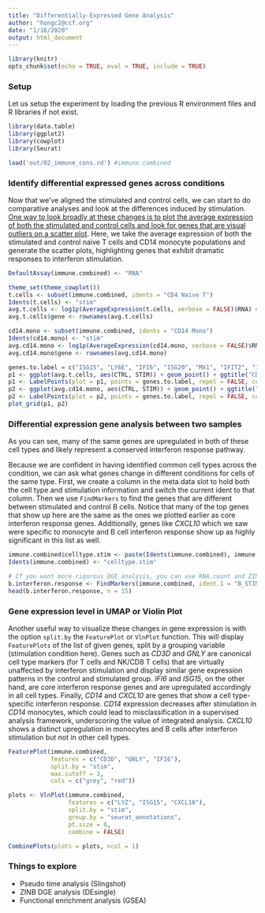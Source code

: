 ```yaml
---
title: "Differentially-Expressed Gene Analysis"
author: "hongc2@ccf.org"
date: "1/16/2020"
output: html_document
---
```


```r
library(knitr)
opts_chunk$set(echo = TRUE, eval = TRUE, include = TRUE)
```

### Setup
Let us setup the experiment by loading the previous R environment files and R libraries if not exist.
```r
library(data.table)
library(ggplot2)
library(cowplot)
library(Seurat)

load('out/02_immune_cons.rd') #immune.combined
```

### Identify differential expressed genes across conditions
Now that we've aligned the stimulated and control cells, we can start to do comparative analyses and look at the differences induced by stimulation. <u>One way to look broadly at these changes is to plot the average expression of both the stimulated and control cells and look for genes that are visual outliers on a scatter plot</u>. Here, we take the average expression of both the stimulated and control naive T cells and CD14 monocyte populations and generate the scatter plots, highlighting genes that exhibit dramatic responses to interferon stimulation.

```r

DefaultAssay(immune.combined) <- "RNA"

theme_set(theme_cowplot())
t.cells <- subset(immune.combined, idents = "CD4 Naive T")
Idents(t.cells) <- "stim"
avg.t.cells <- log1p(AverageExpression(t.cells, verbose = FALSE)$RNA) #the default slot is .data which was normalized in the prev step!
avg.t.cells$gene <- rownames(avg.t.cells)

cd14.mono <- subset(immune.combined, idents = "CD14 Mono")
Idents(cd14.mono) <- "stim"
avg.cd14.mono <- log1p(AverageExpression(cd14.mono, verbose = FALSE)$RNA)
avg.cd14.mono$gene <- rownames(avg.cd14.mono)

genes.to.label = c("ISG15", "LY6E", "IFI6", "ISG20", "MX1", "IFIT2", "IFIT1", "CXCL10", "CCL8")
p1 <- ggplot(avg.t.cells, aes(CTRL, STIM)) + geom_point() + ggtitle("CD4 Naive T Cells")
p1 <- LabelPoints(plot = p1, points = genes.to.label, repel = FALSE, colour="red")
p2 <- ggplot(avg.cd14.mono, aes(CTRL, STIM)) + geom_point() + ggtitle("CD14 Monocytes")
p2 <- LabelPoints(plot = p2, points = genes.to.label, repel = FALSE, colour="red")
plot_grid(p1, p2)
```

### Differential expression gene analysis between two samples
As you can see, many of the same genes are upregulated in both of these cell types and likely represent a conserved interferon response pathway.

Because we are confident in having identified common cell types across the condition, we can ask what genes change in different conditions for cells of the same type. First, we create a column in the meta.data slot to hold both the cell type and stimulation information and switch the current ident to that column. Then we use `FindMarkers` to find the genes that are different between stimulated and control B cells. Notice that many of the top genes that show up here are the same as the ones we plotted earlier as core interferon response genes. Additionally, genes like *CXCL10* which we saw were specific to monocyte and B cell interferon response show up as highly significant in this list as well.

```r
immune.combined$celltype.stim <- paste(Idents(immune.combined), immune.combined$stim, sep = "_")
Idents(immune.combined) <- "celltype.stim"

# If you want more rigorous DGE analysis, you can use RNA.count and ZINB (zero-inflation negative binomial) as a test model.
b.interferon.response <- FindMarkers(immune.combined, ident.1 = "B_STIM", ident.2 = "B_CTRL", verbose = FALSE)
head(b.interferon.response, n = 15)
```

### Gene expression level in UMAP or Violin Plot
Another useful way to visualize these changes in gene expression is with the option `split.by` the `FeaturePlot` or `VlnPlot` function. This will display `FeaturePlots` of the list of given genes, split by a grouping variable (stimulation condition here). Genes such as *CD3D* and *GNLY* are canonical cell type markers (for T cells and NK/CD8 T cells) that are virtually unaffected by interferon stimulation and display similar gene expression patterns in the control and stimulated group. *IFI6* and *ISG15*, on the other hand, are core interferon response genes and are upregulated accordingly in all cell types. Finally, *CD14* and *CXCL10* are genes that show a cell type-specific interferon response. *CD14* expression decreases after stimulation in *CD14* monocytes, which could lead to misclassification in a supervised analysis framework, underscoring the value of integrated analysis. *CXCL10* shows a distinct upregulation in monocytes and B cells after interferon stimulation but not in other cell types.

```r
FeaturePlot(immune.combined, 
            features = c("CD3D", "GNLY", "IFI6"), 
            split.by = "stim", 
            max.cutoff = 3, 
            cols = c("grey", "red"))
```

```r
plots <- VlnPlot(immune.combined, 
                 features = c("LYZ", "ISG15", "CXCL10"), 
                 split.by = "stim", 
                 group.by = "seurat_annotations", 
                 pt.size = 0, 
                 combine = FALSE)

CombinePlots(plots = plots, ncol = 1)
```

### Things to explore
- Pseudo time analysis (Slingshot)
- ZINB DGE analysis (DEsingle)
- Functional enrichment analysis (GSEA)